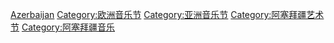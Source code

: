 {{Commonscat|Music festivals in Azerbaijan}}
[[Category:各国音乐节|Azerbaijan]]
[[Category:欧洲音乐节|Category:欧洲音乐节]]
[[Category:亚洲音乐节|Category:亚洲音乐节]]
[[Category:阿塞拜疆艺术节|Category:阿塞拜疆艺术节]]
[[Category:阿塞拜疆音乐|Category:阿塞拜疆音乐]]